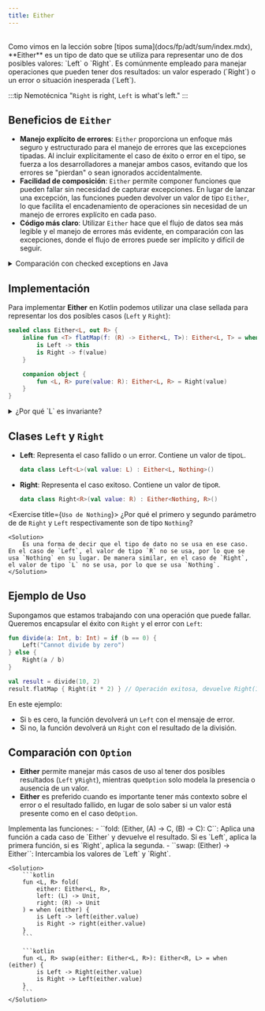 ```yaml
---
title: Either
---
```


<ReadingTime/>
<GitHubRepoLink repo={"functional-programming-kt"} user={"r8vnhill"}/>

<br/>
Como vimos en la lección sobre [tipos suma](docs/fp/adt/sum/index.mdx), **Either** es un tipo de dato que se utiliza para representar uno de dos posibles valores: `Left` o `Right`. Es comúnmente empleado para manejar operaciones que pueden tener dos resultados: un valor esperado (`Right`) o un error o situación inesperada (`Left`).

:::tip Nemotécnica
"``Right`` is right, ``Left`` is what's left."
:::

## Beneficios de `Either`

- **Manejo explícito de errores**: `Either` proporciona un enfoque más seguro y estructurado para el manejo de errores que las excepciones tipadas. Al incluir explícitamente el caso de éxito o error en el tipo, se fuerza a los desarrolladores a manejar ambos casos, evitando que los errores se "pierdan" o sean ignorados accidentalmente.
- **Facilidad de composición**: `Either` permite componer funciones que pueden fallar sin necesidad de capturar excepciones. En lugar de lanzar una excepción, las funciones pueden devolver un valor de tipo `Either`, lo que facilita el encadenamiento de operaciones sin necesidad de un manejo de errores explícito en cada paso.
- **Código más claro**: Utilizar `Either` hace que el flujo de datos sea más legible y el manejo de errores más evidente, en comparación con las excepciones, donde el flujo de errores puede ser implícito y difícil de seguir.

<details>
    <summary>Comparación con checked exceptions en Java</summary>

En **Java**, las checked exceptions requieren que cualquier código que llame a una función con una checked exception debe manejarla explícitamente usando `try-catch` o declararla en la firma del método con `throws`. A continuación, se presenta un ejemplo de manejo de checked exceptions en Java:

```java
public String readFile(String path) throws IOException {
    // Puede lanzar una excepción checked IOException
    if (path == null) {
        throw new IOException("Invalid file path");
    }
    return "File content";
}

public void processFile(String path) {
    try {
        FileReader reader = new FileReader();
        String content = reader.readFile(path);
        System.out.println(content);
    } catch (IOException e) {
        System.out.println("Error: " + e.getMessage());
    }
}
```

En este ejemplo, el método `readFile` lanza una checked exception (`IOException`), que debe ser manejada explícitamente en cada lugar donde se llame a `readFile`. Esto genera la necesidad de un bloque `try-catch` en cada uso.

En **Kotlin**, en lugar de lanzar excepciones, podemos usar `Either` para devolver el resultado o un error, haciendo que ambos casos (éxito y fallo) estén presentes de manera explícita en el tipo de retorno. Aquí tienes el equivalente del ejemplo anterior usando `Either`:

```kotlin
fun readFile(path: String?): Either<IOException, String> = if (path == null) {
    Left(IOException("Invalid file path"))  // Error representado por Left
} else {
    Right("File content")  // Valor exitoso representado por Right
}

fun processFile(path: String?) {
    when (val result = readFile(path)) {
        is Left -> println("Error: ${result.value}")
        is Right -> println(result.value)
    }
}
```

#### Ventajas de `Either` sobre Excepciones Checked

1. **Explícito**: `Either` hace que el manejo de errores sea más explícito, forzando a los desarrolladores a manejar todos los casos posibles.
2. **Composición**: `Either` permite encadenar funciones de manera limpia, sin necesidad de `try-catch`.
3. **Evita el flujo implícito de errores**: A diferencia de las checked exceptions, que pueden propagarse sin ser manejadas correctamente, `Either` asegura que todos los errores sean tratados adecuadamente.
</details>

## Implementación

Para implementar **Either** en Kotlin podemos utilizar una clase sellada para representar los dos posibles casos (`Left` y `Right`):

```kotlin
sealed class Either<L, out R> {
    inline fun <T> flatMap(f: (R) -> Either<L, T>): Either<L, T> = when (this) {
        is Left -> this
        is Right -> f(value)
    }

    companion object {
        fun <L, R> pure(value: R): Either<L, R> = Right(value)
    }
}
```

<details>
    <summary>¿Por qué `L` es invariante?</summary>

    En esta implementación, el tipo genérico `L` (que representa el valor de `Left`) es **invariante**, es decir, no se
    declara ni como `in` (contravariante) ni como `out` (covariante). Esto se debe a cómo `L` se utiliza en los miembros
    de la clase `Either`.

    Si intentamos declarar `L` como **contravariante** usando `in L`, el compilador de Kotlin generará el siguiente
    error en la definición de `flatMap`:

    ```
    Type parameter L is declared as 'in' but occurs in 'out' position in type (R) -> Either<L, T>
    ```

    Esto ocurre porque en la firma de `flatMap`, `L` aparece en una **posición de salida** (out position) en el tipo de
    retorno `Either<L, T>`. En Kotlin, un tipo genérico declarado como `in` (contravariante) solo puede usarse en
    **posiciones de entrada** (in positions), como parámetros de función, y no puede aparecer en posiciones de salida.

    Por otro lado, si intentamos declarar `L` como **covariante** usando `out L`, el compilador nos dará este error:

    ```
    Type parameter L is declared as 'out' but occurs in 'in' position in type (R) -> Either<L, T>
    ```

    Esto se debe a que `L` aparece en una **posición de entrada** (in position) en el tipo de la función `f: (R) ->
    Either<L, T>`. En Kotlin, un tipo genérico declarado como `out` (covariante) solo puede usarse en **posiciones de
    salida**, como tipos de retorno de funciones, y no puede aparecer en posiciones de entrada.

    ### ¿Por Qué `L` Debe Ser Invariante?

    - **Uso en Posiciones de Entrada y Salida**: En la clase `Either`, el tipo `L` aparece tanto en posiciones de
    entrada como de salida. Esto ocurre porque:
        - En `flatMap`, `L` está en el tipo de retorno `Either<L, T>`, una posición de salida.
        - En la función pasada a `flatMap`, `f: (R) -> Either<L, T>`, `L` aparece en el tipo de parámetro de entrada de `f`,
        lo que hace que `L` esté en una posición de entrada en el contexto de `flatMap`.

    - **Restricciones de Variancia en Kotlin**:
        - **Covarianza (`out`)**: Un tipo genérico declarado como covariante solo puede usarse en posiciones de salida. Si `L` se declara como `out L`, no podríamos usarlo en posiciones de entrada, como en los parámetros de funciones.
        - **Contravarianza (`in`)**: Un tipo genérico declarado como contravariante solo puede usarse en posiciones de entrada. Si `L` se declara como `in L`, no podríamos usarlo en posiciones de salida, como en los tipos de retorno.
</details>

## Clases `Left` y `Right`

- **Left**: Representa el caso fallido o un error. Contiene un valor de tipo`L`.
    ```kotlin
    data class Left<L>(val value: L) : Either<L, Nothing>()
    ```

- **Right**: Representa el caso exitoso. Contiene un valor de tipo`R`.
    ```kotlin
    data class Right<R>(val value: R) : Either<Nothing, R>()
    ```

<Exercise title={`Uso de Nothing`}>
    ¿Por qué el primero y segundo parámetro de de ``Right`` y ``Left`` respectivamente son de tipo `Nothing`?

    <Solution>
        Es una forma de decir que el tipo de dato no se usa en ese caso. En el caso de `Left`, el valor de tipo `R` no se usa, por lo que se usa `Nothing` en su lugar. De manera similar, en el caso de `Right`, el valor de tipo `L` no se usa, por lo que se usa `Nothing`.
    </Solution>
</Exercise>

## Ejemplo de Uso

Supongamos que estamos trabajando con una operación que puede fallar. Queremos encapsular el éxito con `Right` y el error con `Left`:

```kotlin
fun divide(a: Int, b: Int) = if (b == 0) {
    Left("Cannot divide by zero")
} else {
    Right(a / b)
}

val result = divide(10, 2)
result.flatMap { Right(it * 2) } // Operación exitosa, devuelve Right(10)
```

En este ejemplo:
- Si `b` es cero, la función devolverá un `Left` con el mensaje de error.
- Si no, la función devolverá un `Right` con el resultado de la división.

## Comparación con `Option`

- **Either** permite manejar más casos de uso al tener dos posibles resultados (`Left` y`Right`), mientras que`Option` solo modela la presencia o ausencia de un valor.
- **Either** es preferido cuando es importante tener más contexto sobre el error o el resultado fallido, en lugar de solo saber si un valor está presente como en el caso de`Option`.

<Exercise title="Extendiendo Either">
    Implementa las funciones:
    - ``fold: (Either<A, B>, (A) -> C, (B) -> C): C``: Aplica una función a cada caso de `Either` y devuelve el resultado. Si es `Left`, aplica la primera función, si es `Right`, aplica la segunda.
    - ``swap: (Either<L, R>) -> Either<R, L>``: Intercambia los valores de `Left` y `Right`.

    <Solution>
        ```kotlin
        fun <L, R> fold(
            either: Either<L, R>,
            left: (L) -> Unit,
            right: (R) -> Unit
        ) = when (either) {
            is Left -> left(either.value)
            is Right -> right(either.value)
        }
        ```

        ```kotlin
        fun <L, R> swap(either: Either<L, R>): Either<R, L> = when (either) {
            is Left -> Right(either.value)
            is Right -> Left(either.value)
        }
        ```
    </Solution>
</Exercise>
